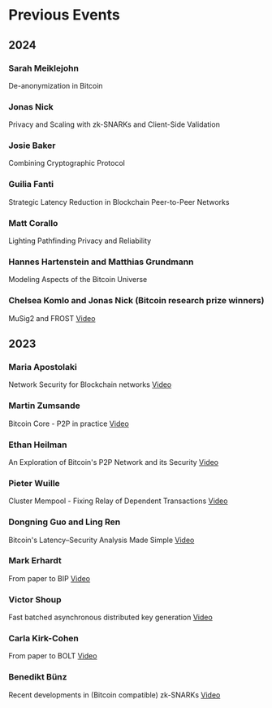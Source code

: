 # Previous Events

## 2024

### Sarah Meiklejohn
De-anonymization in Bitcoin

### Jonas Nick
Privacy and Scaling with zk-SNARKs and Client-Side Validation

### Josie Baker
Combining Cryptographic Protocol

### Guilia Fanti
Strategic Latency Reduction in Blockchain Peer-to-Peer Networks

### Matt Corallo
Lighting Pathfinding Privacy and Reliability

### Hannes Hartenstein and Matthias Grundmann
Modeling Aspects of the Bitcoin Universe

### Chelsea Komlo and Jonas Nick (Bitcoin research prize winners)
MuSig2 and FROST
[Video](https://www.youtube.com/watch?v=9j1smRr_Ebc)

## 2023

### Maria Apostolaki
Network Security for Blockchain networks
[Video](https://www.youtube.com/watch?v=Grp-uzTRB2M)

### Martin Zumsande
Bitcoin Core - P2P in practice
[Video](https://www.youtube.com/watch?v=dWCPeiIzVco)

### Ethan Heilman
An Exploration of Bitcoin's P2P Network and its Security
[Video](https://www.youtube.com/watch?v=32du0sviq0g)

### Pieter Wuille
Cluster Mempool - Fixing Relay of Dependent Transactions
[Video](https://www.youtube.com/watch?v=X0pLi9WH3JY)

### Dongning Guo and Ling Ren
Bitcoin's Latency–Security Analysis Made Simple
[Video](https://www.youtube.com/watch?v=QH-7nQU7JTQ)

### Mark Erhardt
From paper to BIP
[Video](https://www.youtube.com/watch?v=7wZaL3VC2Nw)

### Victor Shoup
Fast batched asynchronous distributed key generation
[Video](https://www.youtube.com/watch?v=dc2ctAC7UPE)

### Carla Kirk-Cohen
From paper to BOLT
[Video](https://www.youtube.com/watch?v=l5JgXwUWAuw)

### Benedikt Bünz
Recent developments in (Bitcoin compatible) zk-SNARKs
[Video](https://www.youtube.com/watch?v=6YBp1xbQV8o)
